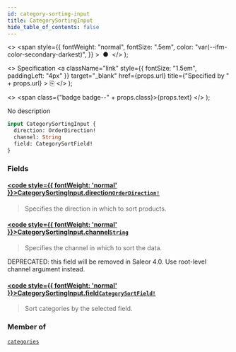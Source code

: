```yaml
---
id: category-sorting-input
title: CategorySortingInput
hide_table_of_contents: false
---
```


  <>
    <span
      style={{
        fontWeight: "normal",
        fontSize: ".5em",
        color: "var(--ifm-color-secondary-darkest)",
      }}
    >
      &nbsp;●&nbsp;
    </span>
  </>
);

  <>
    Specification
    <a
      className="link"
      style={{ fontSize: "1.5em", paddingLeft: "4px" }}
      target="\_blank"
      href={props.url}
      title={"Specified by " + props.url}
    >
      ⎘
    </a>
  </>
);

  <>
    <span class={"badge badge--" + props.class}>{props.text}</span>
  </>
);

No description

```graphql
input CategorySortingInput {
  direction: OrderDirection!
  channel: String
  field: CategorySortField!
}
```

### Fields

#### [<code style={{ fontWeight: 'normal' }}>CategorySortingInput.<b>direction</b></code>](#)<Bullet />[`OrderDirection!`](../../api-reference/enums/order-direction) <Badge class="secondary" text="non-null"/> <Badge class="secondary" text="enum"/>

> Specifies the direction in which to sort products.

#### [<code style={{ fontWeight: 'normal' }}>CategorySortingInput.<b>channel</b></code>](#)<Bullet />[`String`](../../api-reference/scalars/string) <Badge class="secondary" text="scalar"/>

> Specifies the channel in which to sort the data.

DEPRECATED: this field will be removed in Saleor 4.0. Use root-level channel argument instead.

>

#### [<code style={{ fontWeight: 'normal' }}>CategorySortingInput.<b>field</b></code>](#)<Bullet />[`CategorySortField!`](../../api-reference/enums/category-sort-field) <Badge class="secondary" text="non-null"/> <Badge class="secondary" text="enum"/>

> Sort categories by the selected field.

### Member of

[`categories`](../../api-reference/queries/categories) <Badge class="secondary" text="query"/>
